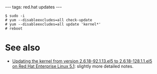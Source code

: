 ---
tags: red.hat updates
---
<pre lang="shell">$ sudo -i
# yum --disableexcludes=all check-update
# yum --disableexcludes=all update 'kernel*'
# reboot</pre>

= See also =

* [[Updating the kernel from version 2.6.18-92.1.13.el5 to 2.6.18-128.1.1.el5 on Red Hat Enterprise Linux 5.1]]: slightly more detailed notes.
